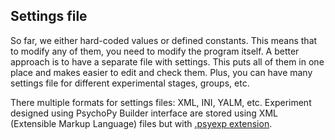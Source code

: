 

## Settings file
So far, we either hard-coded values or defined constants. This means that to modify any of them, you need to modify the program itself. A better approach is to have a separate file with settings. This puts all of them in one place and makes easier to edit and check them. Plus, you can have many settings file for different experimental stages, groups, etc.

There multiple formats for settings files: XML, INI, YALM, etc. Experiment designed using PsychoPy Builder interface are stored using XML (Extensible Markup Language) files but with [.psyexp extension](https://www.psychopy.org/psyexp.html).
